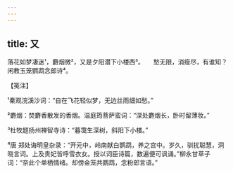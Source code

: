 ```yaml
---
---
---
```

title: 又
---







落花如梦凄迷¹，麝烟微²，又是夕阳潜下小楼西³。　　愁无限，消瘦尽，有谁知？闲教玉笼鹦鹉念郎诗⁴。





【笺注】


¹秦观浣溪沙词：“自在飞花轻似梦，无边丝雨细如愁。”

²麝烟：焚麝香散发的香烟。温庭筠菩萨蛮词：“深处麝烟长，卧时留薄妆。”

³杜牧题扬州禅智寺诗：“暮霭生深树，斜阳下小楼。”

⁴唐 郑处诲明皇杂录：“开元中，岭南献白鹦鹉，养之宫中。岁久，驯扰聪慧，洞晓言词。上及贵妃皆呼雪衣女。授以词臣诗篇，数遍便可讽诵。”柳永甘草子词：“奈此个单栖情绪。却傍金笼共鹦鹉，念粉郎言语。”